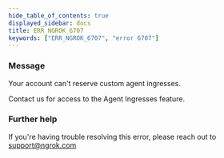 ```yaml
---
hide_table_of_contents: true
displayed_sidebar: docs
title: ERR_NGROK_6707
keywords: ["ERR_NGROK_6707", "error 6707"]
---
```


### Message

Your account can't reserve custom agent ingresses.

Contact us for access to the Agent Ingresses feature.

### Further help

If you're having trouble resolving this error, please reach out to [support@ngrok.com](mailto:support@ngrok.com?subject=Help%20with%20ERR_NGROK_6707)
